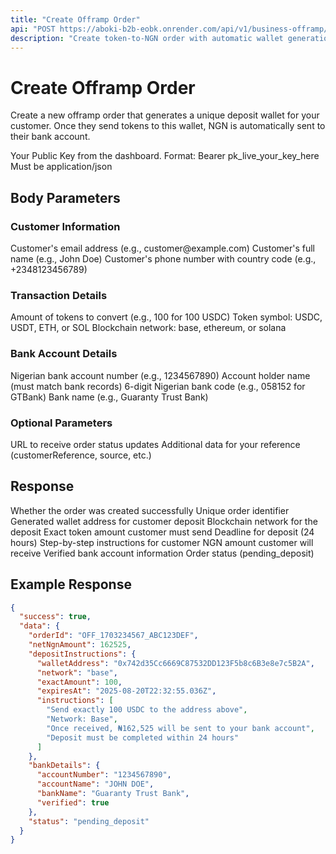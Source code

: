 ```yaml
---
title: "Create Offramp Order"
api: "POST https://aboki-b2b-eobk.onrender.com/api/v1/business-offramp/create"
description: "Create token-to-NGN order with automatic wallet generation"
---
```


# Create Offramp Order

Create a new offramp order that generates a unique deposit wallet for your customer. Once they send tokens to this wallet, NGN is automatically sent to their bank account.

<ParamField header="Authorization" type="string" required>
  Your Public Key from the dashboard. Format: Bearer pk_live_your_key_here
</ParamField>

<ParamField header="Content-Type" type="string" required>
  Must be application/json
</ParamField>

## Body Parameters

### Customer Information

<ParamField body="customerEmail" type="string" required>
  Customer's email address (e.g., customer@example.com)
</ParamField>

<ParamField body="customerName" type="string" required>
  Customer's full name (e.g., John Doe)
</ParamField>

<ParamField body="customerPhone" type="string" required>
  Customer's phone number with country code (e.g., +2348123456789)
</ParamField>

### Transaction Details

<ParamField body="tokenAmount" type="number" required>
  Amount of tokens to convert (e.g., 100 for 100 USDC)
</ParamField>

<ParamField body="targetToken" type="string" required>
  Token symbol: USDC, USDT, ETH, or SOL
</ParamField>

<ParamField body="targetNetwork" type="string" required>
  Blockchain network: base, ethereum, or solana
</ParamField>

### Bank Account Details

<ParamField body="recipientAccountNumber" type="string" required>
  Nigerian bank account number (e.g., 1234567890)
</ParamField>

<ParamField body="recipientAccountName" type="string" required>
  Account holder name (must match bank records)
</ParamField>

<ParamField body="recipientBankCode" type="string" required>
  6-digit Nigerian bank code (e.g., 058152 for GTBank)
</ParamField>

<ParamField body="recipientBankName" type="string" required>
  Bank name (e.g., Guaranty Trust Bank)
</ParamField>

### Optional Parameters

<ParamField body="webhookUrl" type="string">
  URL to receive order status updates
</ParamField>

<ParamField body="metadata" type="object">
  Additional data for your reference (customerReference, source, etc.)
</ParamField>

## Response

<ResponseField name="success" type="boolean">
  Whether the order was created successfully
</ResponseField>

<ResponseField name="data" type="object">
  <ResponseField name="orderId" type="string">
    Unique order identifier
  </ResponseField>
  <ResponseField name="depositInstructions" type="object">
    <ResponseField name="walletAddress" type="string">
      Generated wallet address for customer deposit
    </ResponseField>
    <ResponseField name="network" type="string">
      Blockchain network for the deposit
    </ResponseField>
    <ResponseField name="exactAmount" type="number">
      Exact token amount customer must send
    </ResponseField>
    <ResponseField name="expiresAt" type="string">
      Deadline for deposit (24 hours)
    </ResponseField>
    <ResponseField name="instructions" type="array">
      Step-by-step instructions for customer
    </ResponseField>
  </ResponseField>
  <ResponseField name="netNgnAmount" type="number">
    NGN amount customer will receive
  </ResponseField>
  <ResponseField name="bankDetails" type="object">
    Verified bank account information
  </ResponseField>
  <ResponseField name="status" type="string">
    Order status (pending_deposit)
  </ResponseField>
</ResponseField>

## Example Response

```json
{
  "success": true,
  "data": {
    "orderId": "OFF_1703234567_ABC123DEF",
    "netNgnAmount": 162525,
    "depositInstructions": {
      "walletAddress": "0x742d35Cc6669C87532DD123F5b8c6B3e8e7c5B2A",
      "network": "base",
      "exactAmount": 100,
      "expiresAt": "2025-08-20T22:32:55.036Z",
      "instructions": [
        "Send exactly 100 USDC to the address above",
        "Network: Base",
        "Once received, ₦162,525 will be sent to your bank account",
        "Deposit must be completed within 24 hours"
      ]
    },
    "bankDetails": {
      "accountNumber": "1234567890",
      "accountName": "JOHN DOE",
      "bankName": "Guaranty Trust Bank",
      "verified": true
    },
    "status": "pending_deposit"
  }
}

